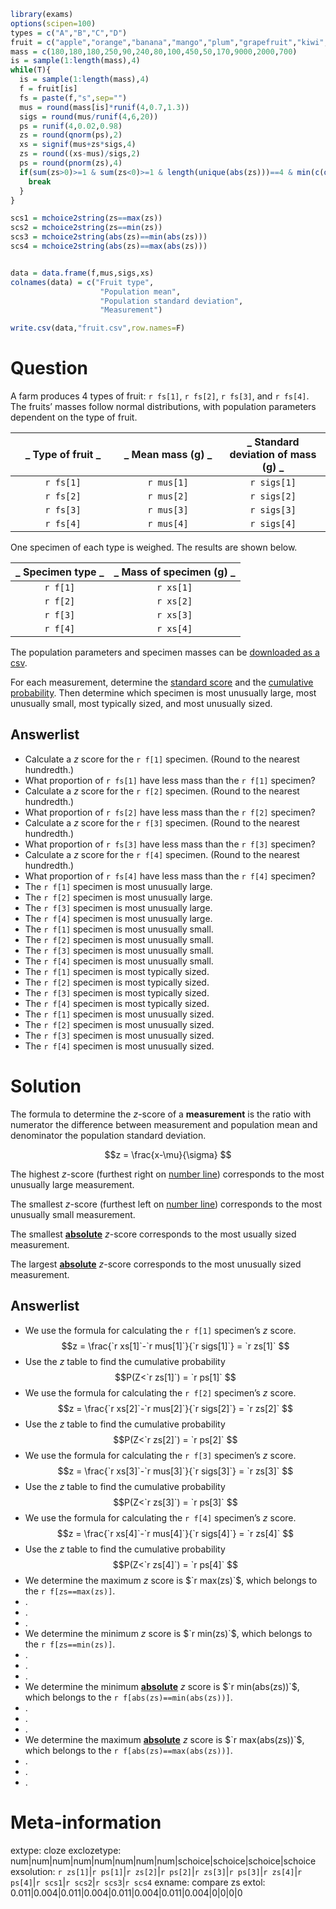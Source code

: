 
```r
library(exams)
options(scipen=100)
types = c("A","B","C","D")
fruit = c("apple","orange","banana","mango","plum","grapefruit","kiwi","lemon","papaya","apricot","persimmon","watermelon","pineapple","coconut")
mass = c(180,180,180,250,90,240,80,100,450,50,170,9000,2000,700)
is = sample(1:length(mass),4)
while(T){
  is = sample(1:length(mass),4)
  f = fruit[is]
  fs = paste(f,"s",sep="")
  mus = round(mass[is]*runif(4,0.7,1.3))
  sigs = round(mus/runif(4,6,20))
  ps = runif(4,0.02,0.98)
  zs = round(qnorm(ps),2)
  xs = signif(mus+zs*sigs,4)
  zs = round((xs-mus)/sigs,2)
  ps = round(pnorm(zs),4)
  if(sum(zs>0)>=1 & sum(zs<0)>=1 & length(unique(abs(zs)))==4 & min(c(dist(abs(zs),method = "manhattan"))) > 0.1){
    break
  }
}

scs1 = mchoice2string(zs==max(zs))
scs2 = mchoice2string(zs==min(zs))
scs3 = mchoice2string(abs(zs)==min(abs(zs)))
scs4 = mchoice2string(abs(zs)==max(abs(zs)))


data = data.frame(f,mus,sigs,xs)
colnames(data) = c("Fruit type",
                    "Population mean",
                    "Population standard deviation",
                    "Measurement")

write.csv(data,"fruit.csv",row.names=F)
```

Question
========

A farm produces 4 types of fruit: `r fs[1]`, `r fs[2]`, `r fs[3]`, and `r fs[4]`. The fruits' masses follow normal distributions, with population parameters dependent on the type of fruit.

| _ Type of fruit _ | _ Mean mass (g) _ | _ Standard deviation of mass (g) _ |
|:---:|:---:|:---:|
|`r fs[1]` | `r mus[1]` | `r sigs[1]` | 
|`r fs[2]` | `r mus[2]` | `r sigs[2]` |
|`r fs[3]` | `r mus[3]` | `r sigs[3]` |
|`r fs[4]` | `r mus[4]` | `r sigs[4]` |

One specimen of each type is weighed. The results are shown below.

| _ Specimen type _ | _ Mass of specimen (g) _ |
|:---:|:---:|
|`r f[1]` | `r xs[1]` |
|`r f[2]` | `r xs[2]` |
|`r f[3]` | `r xs[3]` |
|`r f[4]` | `r xs[4]` |

The population parameters and specimen masses can be [downloaded as a csv](fruit.csv){target="blank"}.

For each measurement, determine the [standard score](https://en.wikipedia.org/wiki/Standard_score) and the [cumulative probability](https://en.wikipedia.org/wiki/Cumulative_distribution_function){target="blank"}. Then determine which specimen is most unusually large, most unusually small, most typically sized, and most unusually sized.

Answerlist
--------
* Calculate a $z$ score for the `r f[1]` specimen. (Round to the nearest hundredth.)
* What proportion of `r fs[1]` have less mass than the `r f[1]` specimen?
* Calculate a $z$ score for the `r f[2]` specimen. (Round to the nearest hundredth.)
* What proportion of `r fs[2]` have less mass than the `r f[2]` specimen?
* Calculate a $z$ score for the `r f[3]` specimen. (Round to the nearest hundredth.)
* What proportion of `r fs[3]` have less mass than the `r f[3]` specimen?
* Calculate a $z$ score for the `r f[4]` specimen. (Round to the nearest hundredth.)
* What proportion of `r fs[4]` have less mass than the `r f[4]` specimen?
* The `r f[1]` specimen is most unusually large.
* The `r f[2]` specimen is most unusually large.
* The `r f[3]` specimen is most unusually large.
* The `r f[4]` specimen is most unusually large.
* The `r f[1]` specimen is most unusually small.
* The `r f[2]` specimen is most unusually small.
* The `r f[3]` specimen is most unusually small.
* The `r f[4]` specimen is most unusually small.
* The `r f[1]` specimen is most typically sized.
* The `r f[2]` specimen is most typically sized.
* The `r f[3]` specimen is most typically sized.
* The `r f[4]` specimen is most typically sized.
* The `r f[1]` specimen is most unusually sized.
* The `r f[2]` specimen is most unusually sized.
* The `r f[3]` specimen is most unusually sized.
* The `r f[4]` specimen is most unusually sized.

Solution
========

The formula to determine the $z$-score of a **measurement** is the ratio with numerator the difference between measurement and population mean and denominator the population standard deviation.

$$z = \frac{x-\mu}{\sigma} $$

The highest $z$-score (furthest right on [number line](https://en.wikipedia.org/wiki/Number_line){target="blank"}) corresponds to the most unusually large measurement. 

The smallest $z$-score (furthest left on [number line](https://en.wikipedia.org/wiki/Number_line){target="blank"}) corresponds to the most unusually small measurement.

The smallest [**absolute**](https://en.wikipedia.org/wiki/Absolute_value){target="blank"} $z$-score corresponds to the most usually sized measurement.

The largest [**absolute**](https://en.wikipedia.org/wiki/Absolute_value){target="blank"} $z$-score corresponds to the most unusually sized measurement.


Answerlist
--------
* We use the formula for calculating the `r f[1]` specimen's $z$ score.
$$z = \frac{`r xs[1]`-`r mus[1]`}{`r sigs[1]`} = `r zs[1]` $$
* Use the $z$ table to find the cumulative probability
$$P(Z<`r zs[1]`) = `r ps[1]` $$
* We use the formula for calculating the `r f[2]` specimen's $z$ score.
$$z = \frac{`r xs[2]`-`r mus[2]`}{`r sigs[2]`} = `r zs[2]` $$
* Use the $z$ table to find the cumulative probability
$$P(Z<`r zs[2]`) = `r ps[2]` $$
* We use the formula for calculating the `r f[3]` specimen's $z$ score.
$$z = \frac{`r xs[3]`-`r mus[3]`}{`r sigs[3]`} = `r zs[3]` $$
* Use the $z$ table to find the cumulative probability
$$P(Z<`r zs[3]`) = `r ps[3]` $$
* We use the formula for calculating the `r f[4]` specimen's $z$ score.
$$z = \frac{`r xs[4]`-`r mus[4]`}{`r sigs[4]`} = `r zs[4]` $$
* Use the $z$ table to find the cumulative probability
$$P(Z<`r zs[4]`) = `r ps[4]` $$
* We determine the maximum $z$ score is $`r max(zs)`$, which belongs to the `r f[zs==max(zs)]`.
* .
* .
* .
* We determine the minimum $z$ score is $`r min(zs)`$, which belongs to the `r f[zs==min(zs)]`.
* .
* .
* .
* We determine the minimum [**absolute**](https://en.wikipedia.org/wiki/Absolute_value){target="blank"} $z$ score is $`r min(abs(zs))`$, which belongs to the `r f[abs(zs)==min(abs(zs))]`. 
* .
* .
* .
* We determine the maximum [**absolute**](https://en.wikipedia.org/wiki/Absolute_value){target="blank"} $z$ score is $`r max(abs(zs))`$, which belongs to the `r f[abs(zs)==max(abs(zs))]`.
* .
* .
* .


Meta-information
============
extype: cloze
exclozetype: num|num|num|num|num|num|num|num|schoice|schoice|schoice|schoice
exsolution: `r zs[1]`|`r ps[1]`|`r zs[2]`|`r ps[2]`|`r zs[3]`|`r ps[3]`|`r zs[4]`|`r ps[4]`|`r scs1`|`r scs2`|`r scs3`|`r scs4`
exname: compare zs
extol: 0.011|0.004|0.011|0.004|0.011|0.004|0.011|0.004|0|0|0|0
